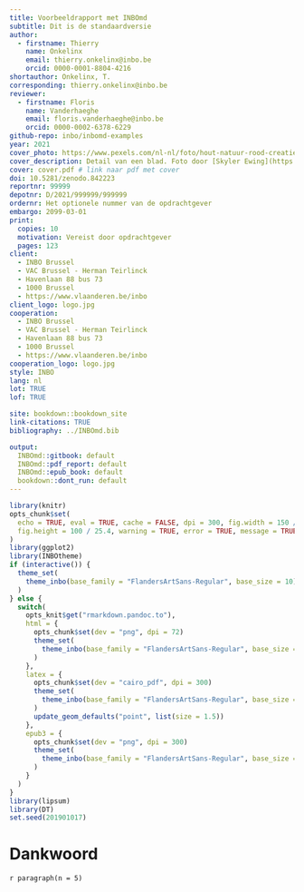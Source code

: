 ```yaml
--- 
title: Voorbeeldrapport met INBOmd
subtitle: Dit is de standaardversie
author: 
  - firstname: Thierry
    name: Onkelinx
    email: thierry.onkelinx@inbo.be
    orcid: 0000-0001-8804-4216
shortauthor: Onkelinx, T.
corresponding: thierry.onkelinx@inbo.be
reviewer:
  - firstname: Floris
    name: Vanderhaeghe
    email: floris.vanderhaeghe@inbo.be
    orcid: 0000-0002-6378-6229
github-repo: inbo/inbomd-examples
year: 2021
cover_photo: https://www.pexels.com/nl-nl/foto/hout-natuur-rood-creatief-4599227
cover_description: Detail van een blad. Foto door [Skyler Ewing](https://www.pexels.com/nl-nl/@skyler-ewing-266953?utm_content=attributionCopyText&utm_medium=referral&utm_source=pexels) via [Pexels](https://www.pexels.com/nl-nl/foto/hout-natuur-rood-creatief-4599227/?utm_content=attributionCopyText&utm_medium=referral&utm_source=pexels)
cover: cover.pdf # link naar pdf met cover
doi: 10.5281/zenodo.842223
reportnr: 99999
depotnr: D/2021/999999/999999
ordernr: Het optionele nummer van de opdrachtgever
embargo: 2099-03-01
print:
  copies: 10
  motivation: Vereist door opdrachtgever
  pages: 123
client:
  - INBO Brussel
  - VAC Brussel ‐ Herman Teirlinck
  - Havenlaan 88 bus 73
  - 1000 Brussel
  - https://www.vlaanderen.be/inbo
client_logo: logo.jpg
cooperation:
  - INBO Brussel
  - VAC Brussel ‐ Herman Teirlinck
  - Havenlaan 88 bus 73
  - 1000 Brussel
  - https://www.vlaanderen.be/inbo
cooperation_logo: logo.jpg
style: INBO
lang: nl
lot: TRUE
lof: TRUE

site: bookdown::bookdown_site
link-citations: TRUE
bibliography: ../INBOmd.bib

output:
  INBOmd::gitbook: default
  INBOmd::pdf_report: default
  INBOmd::epub_book: default
  bookdown::dont_run: default
---
```


```r
library(knitr)
opts_chunk$set(
  echo = TRUE, eval = TRUE, cache = FALSE, dpi = 300, fig.width = 150 / 25.4,
  fig.height = 100 / 25.4, warning = TRUE, error = TRUE, message = TRUE
)
library(ggplot2)
library(INBOtheme)
if (interactive()) {
  theme_set(
    theme_inbo(base_family = "FlandersArtSans-Regular", base_size = 10)
  )
} else {
  switch(
    opts_knit$get("rmarkdown.pandoc.to"),
    html = {
      opts_chunk$set(dev = "png", dpi = 72)
      theme_set(
        theme_inbo(base_family = "FlandersArtSans-Regular", base_size = 12)
      )
    },
    latex = {
      opts_chunk$set(dev = "cairo_pdf", dpi = 300)
      theme_set(
        theme_inbo(base_family = "FlandersArtSans-Regular", base_size = 9)
      )
      update_geom_defaults("point", list(size = 1.5))
    },
    epub3 = {
      opts_chunk$set(dev = "png", dpi = 300)
      theme_set(
        theme_inbo(base_family = "FlandersArtSans-Regular", base_size = 12)
      )
    }
  )
}
library(lipsum)
library(DT)
set.seed(201901017)
```

# Dankwoord {-}

`r paragraph(n = 5)`
